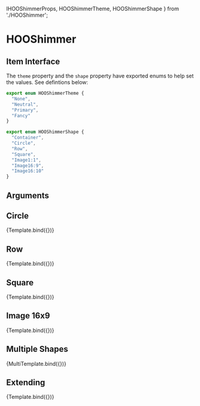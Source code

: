   IHOOShimmerProps, HOOShimmerTheme, HOOShimmerShape
} from './HOOShimmer';

<Meta title="Components/Loading/HOOShimmer" component={HOOShimmer} />

# HOOShimmer

## Item Interface
The `theme` property and the `shape` property have exported enums to help set the values. See defintions below:

```ts
export enum HOOShimmerTheme {
  "None",
  "Neutral",
  "Primary",
  "Fancy"
}

export enum HOOShimmerShape {
  "Container",
  "Circle",
  "Row",
  "Square",
  "Image1:1",
  "Image16:9",
  "Image16:10"
}
```

## Arguments

<ArgsTable of={HOOShimmer} />


## Circle
<Canvas>
  <Story 
    name="Circle"
    args = { 
      { shape: HOOShimmerShape.Circle, theme: HOOShimmerTheme.Neutral }
    }>
    {Template.bind({})}
  </Story>
</Canvas>

## Row
<Canvas>
  <Story 
    name="Row"
    args = { 
      { shape: HOOShimmerShape.Row, theme: HOOShimmerTheme.Neutral }
    }>
    {Template.bind({})}
  </Story>
</Canvas>

## Square
<Canvas>
  <Story 
    name="Square"
    args = { 
      { shape: HOOShimmerShape.Square, theme: HOOShimmerTheme.Neutral }
    }>
    {Template.bind({})}
  </Story>
</Canvas>

## Image 16x9
<Canvas>
  <Story 
    name="Image 16x9"
    args = { 
      { shape: HOOShimmerShape['Image16:9'], theme: HOOShimmerTheme.Neutral, imageWidth: 360, imageHeight: 280 } 
    }>
    {Template.bind({})}
  </Story>
</Canvas>

## Multiple Shapes
<Canvas>
  <Story 
    name="Multiple Shapes"
    args = { 
      {shimmer1: { shape: HOOShimmerShape.Square, theme: HOOShimmerTheme.Neutral },
       shimmer2: { shape: HOOShimmerShape.Circle, theme: HOOShimmerTheme.Neutral }}
    }>
    {MultiTemplate.bind({})}
  </Story>
</Canvas>

## Extending
<Canvas>
  <Story 
    name="Extending"
    args = { 
      { shape: HOOShimmerShape.Square, theme: HOOShimmerTheme.Neutral, rootElementAttributes: { style: { backgroundColor: "pink" } } }
    }>
    {Template.bind({})}
  </Story>
</Canvas>
